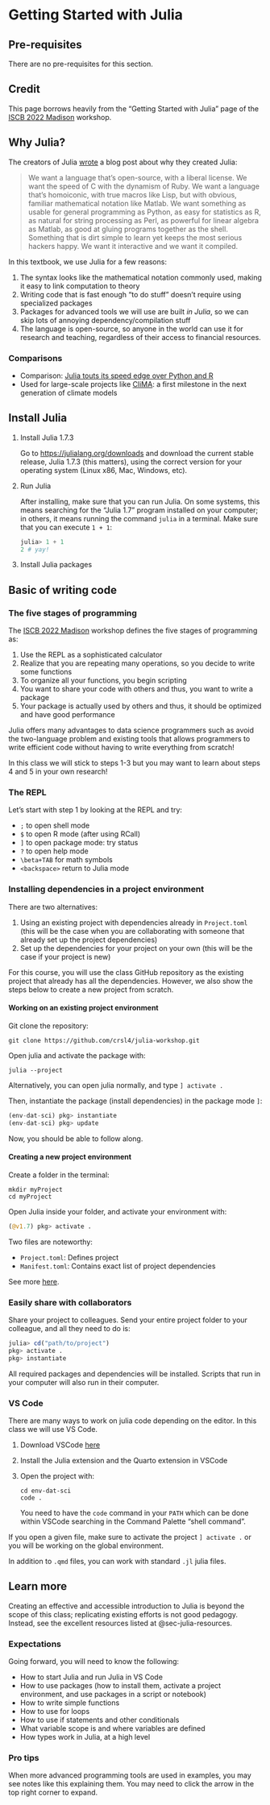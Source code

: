 # Getting Started with Julia {#sec-julia}

:::{.callout-important collapse="true"}
## Pre-requisites
There are no pre-requisites for this section.
:::

:::{.callout-note}
## Credit
This page borrows heavily from the "Getting Started with Julia" page of the [ISCB 2022 Madison](https://crsl4.github.io/julia-workshop/session1-get-started.html) workshop.
:::

## Why Julia?

The creators of Julia [wrote](https://julialang.org/blog/2012/02/why-we-created-julia/) a blog post about why they created Julia:

> We want a language that's open-source, with a liberal license. We want the speed of C with the dynamism of Ruby. We want a language that's homoiconic, with true macros like Lisp, but with obvious, familiar mathematical notation like Matlab. We want something as usable for general programming as Python, as easy for statistics as R, as natural for string processing as Perl, as powerful for linear algebra as Matlab, as good at gluing programs together as the shell. Something that is dirt simple to learn yet keeps the most serious hackers happy. We want it interactive and we want it compiled.

In this textbook, we use Julia for a few reasons:

1. The syntax looks like the mathematical notation commonly used, making it easy to link computation to theory
1. Writing code that is fast enough "to do stuff" doesn't require using specialized packages
1. Packages for advanced tools we will use are built *in Julia*, so we can skip lots of annoying dependency/compilation stuff
1. The language is open-source, so anyone in the world can use it for research and teaching, regardless of their access to financial resources.

### Comparisons

- Comparison: [Julia touts its speed edge over Python and R](https://www.zdnet.com/article/programming-languages-julia-touts-its-speed-edge-over-python-and-r/)
- Used for large-scale projects like [CliMA](https://clima.caltech.edu/2020/06/08/clima-0-1-a-first-milestone-in-the-next-generation-of-climate-models/): a first milestone in the next generation of climate models 

## Install Julia

1. Install Julia 1.7.3

    Go to [https://julialang.org/downloads](https://julialang.org/downloads) and download the current stable release, Julia 1.7.3 (this matters), using the correct version for your operating system (Linux x86, Mac, Windows, etc).

1. Run Julia

    After installing, make sure that you can run Julia. On some systems, this means searching for the "Julia 1.7" program installed on your computer; in others, it means running the command `julia` in a terminal.
    Make sure that you can execute `1 + 1`:

    ```julia
    julia> 1 + 1
    2 # yay!
    ```

1. Install Julia packages <!---TODO--->

## Basic of writing code

### The five stages of programming

The [ISCB 2022 Madison](https://crsl4.github.io/julia-workshop/session1-get-started.html) workshop defines the five stages of programming as:

1. Use the REPL as a sophisticated calculator
1. Realize that you are repeating many operations, so you decide to write some functions
1. To organize all your functions, you begin scripting
1. You want to share your code with others and thus, you want to write a package
1. Your package is actually used by others and thus, it should be optimized and have good performance

Julia offers many advantages to data science programmers such as avoid the two-language problem and existing tools that allows programmers to write efficient code without having to write everything from scratch!

In this class we will stick to steps 1-3 but you may want to learn about steps 4 and 5 in your own research!

### The REPL

Let's start with step 1 by looking at the REPL and try:

* `;` to open shell mode
* `$` to open R mode (after using RCall)
* `]` to open package mode: try status
* `?` to open help mode
* `\beta+TAB` for math symbols
* `<backspace>` return to Julia mode

### Installing dependencies in a project environment

There are two alternatives:

1. Using an existing project with dependencies already in `Project.toml` (this will be the case when you are collaborating with someone that already set up the project dependencies)
1. Set up the dependencies for your project on your own (this will be the case if your project is new)

For this course, you will use the class GitHub repository as the existing project that already has all the dependencies.
However, we also show the steps below to create a new project from scratch.

#### Working on an existing project environment

Git clone the repository:

```shell
git clone https://github.com/crsl4/julia-workshop.git
```

Open julia and activate the package with:

```shell
julia --project
```

Alternatively, you can open julia normally, and type `] activate .`

Then, instantiate the package (install dependencies) in the package mode `]`:

```julia
(env-dat-sci) pkg> instantiate
(env-dat-sci) pkg> update
```

Now, you should be able to follow along.

#### Creating a new project environment

Create a folder in the terminal:

```shell
mkdir myProject
cd myProject
```

Open Julia inside your folder, and activate your environment with:

```julia
(@v1.7) pkg> activate .
```

Two files are noteworthy:

- `Project.toml`: Defines project
- `Manifest.toml`: Contains exact list of project dependencies

See more [here](https://julialang.github.io/Pkg.jl/v1/toml-files/#Project-and-Manifest-1).

### Easily share with collaborators

Share your project to colleagues. Send your entire project folder to your colleague, and all they need to do is:

```julia
julia> cd("path/to/project")
pkg> activate .
pkg> instantiate
```

All required packages and dependencies will be installed. Scripts that run in your computer will also run in their computer.

### VS Code

There are many ways to work on julia code depending on the editor.
In this class we will use VS Code.

1. Download VSCode [here](https://code.visualstudio.com/download)
1. Install the Julia extension and the Quarto extension in VSCode
1. Open the project with:

    ```shell
    cd env-dat-sci
    code .
    ```
    You need to have the `code` command in your `PATH` which can be done within VSCode searching in the Command Palette "shell command".

If you open a given file, make sure to activate the project `] activate .` or you will be working on the global environment.

In addition to `.qmd` files, you can work with standard `.jl` julia files.

## Learn more

Creating an effective and accessible introduction to Julia is beyond the scope of this class; replicating existing efforts is not good pedagogy.
Instead, see the excellent resources listed at @sec-julia-resources.

### Expectations

Going forward, you will need to know the following:

- How to start Julia and run Julia in VS Code
- How to use packages (how to install them, activate a project environment, and use packages in a script or notebook)
- How to write simple functions
- How to use for loops
- How to use if statements and other conditionals
- What variable scope is and where variables are defined
- How types work in Julia, at a high level


::: {.callout-note icon=false collapse="false"}
### Pro tips

When more advanced programming tools are used in examples, you may see notes like this explaining them.
You may need to click the arrow in the top right corner to expand.
:::